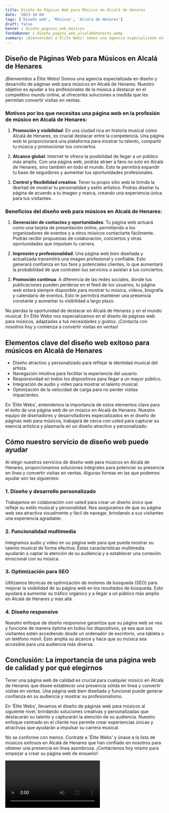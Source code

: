 ```yaml
---
title: Diseño de Páginas Web para Músicos en Alcalá de Henares
date: '2023-10-04'
tags: ['Diseño web', 'Músicos', 'Alcalá de Henares']
draft: false
banner : diseño_paginas_web_músicos
fondoBanner : diseño_pagina_web_alcaládehenares.webp
summary: ¡Bienvenidos a Élite Webs! Somos una agencia especializada en diseño y desarrollo de páginas web para músicos en Alcalá de Henares. Nuestro objetivo es ayudar a los profesionales de la música a destacar en el competitivo mundo online, al ofrecerles soluciones a medida que les permitan convertir visitas en ventas.
---
```


## Diseño de Páginas Web para Músicos en Alcalá de Henares

¡Bienvenidos a Élite Webs! Somos una agencia especializada en diseño y desarrollo de páginas web para músicos en Alcalá de Henares. Nuestro objetivo es ayudar a los profesionales de la música a destacar en el competitivo mundo online, al ofrecerles soluciones a medida que les permitan convertir visitas en ventas.

### Motivos por los que necesitas una página web en la profesión de músico en Alcalá de Henares:

1. **Promoción y visibilidad**: En una ciudad rica en historia musical como Alcalá de Henares, es crucial destacar entre la competencia. Una página web te proporcionará una plataforma para mostrar tu talento, compartir tu música y promocionar tus conciertos.

2. **Alcance global**: Internet te ofrece la posibilidad de llegar a un público más amplio. Con una página web, podrás atraer a fans no solo en Alcalá de Henares, sino también en todo el mundo. Esto te permitirá expandir tu base de seguidores y aumentar tus oportunidades profesionales.

3. **Control y flexibilidad creativa**: Tener tu propio sitio web te brinda la libertad de mostrar tu personalidad y estilo artístico. Podrás diseñar tu página de acuerdo a tu imagen y marca, creando una experiencia única para tus visitantes.

### Beneficios del diseño web para músicos en Alcalá de Henares:

1. **Generación de contactos y oportunidades**: Tu página web actuará como una tarjeta de presentación online, permitiendo a los organizadores de eventos y a otros músicos contactarte fácilmente. Podrás recibir propuestas de colaboración, conciertos y otras oportunidades que impulsen tu carrera.

2. **Impresión y profesionalidad**: Una página web bien diseñada y actualizada transmitirá una imagen profesional y confiable. Esto generará confianza en tus fans y potenciales clientes, lo que aumentará la probabilidad de que contraten tus servicios o asistan a tus conciertos.

3. **Promoción continua**: A diferencia de las redes sociales, donde tus publicaciones pueden perderse en el feed de los usuarios, tu página web estará siempre disponible para mostrar tu música, videos, biografía y calendario de eventos. Esto te permitirá mantener una presencia constante y aumentar tu visibilidad a largo plazo.

No pierdas la oportunidad de destacar en Alcalá de Henares y en el mundo musical. En Élite Webs nos especializamos en el diseño de páginas web para músicos, adaptadas a tus necesidades y gustos. ¡Contacta con nosotros hoy y comienza a convertir visitas en ventas!

<GifSeo />

<Cta />

## Elementos clave del diseño web exitoso para músicos en Alcalá de Henares

- Diseño atractivo y personalizado para reflejar la identidad musical del artista.
- Navegación intuitiva para facilitar la experiencia del usuario.
- Responsividad en todos los dispositivos para llegar a un mayor público.
- Integración de audio y video para mostrar el talento musical.
- Optmización de la velocidad de carga para no perder visitas impacientes.

En 'Élite Webs', entendemos la importancia de estos elementos clave para el éxito de una página web de un músico en Alcalá de Henares. Nuestro equipo de diseñadores y desarrolladores especializados en el diseño de páginas web para músicos, trabajará de cerca con usted para capturar su esencia artística y plasmarla en un diseño atractivo y personalizado.

## Cómo nuestro servicio de diseño web puede ayudar

Al elegir nuestros servicios de diseño web para músicos en Alcalá de Henares, proporcionamos soluciones integrales para potenciar su presencia en línea y convertir visitas en ventas. Algunas formas en las que podemos ayudar son las siguientes:

### 1. Diseño y desarrollo personalizado
Trabajamos en colaboración con usted para crear un diseño único que refleje su estilo musical y personalidad. Nos aseguramos de que su página web sea atractiva visualmente y fácil de navegar, brindando a sus visitantes una experiencia agradable.

### 2. Funcionalidad multimedia
Integramos audio y video en su página web para que pueda mostrar su talento musical de forma efectiva. Estas características multimedia ayudarán a captar la atención de su audiencia y a establecer una conexión emocional con su música.

### 3. Optimización para SEO
Utilizamos técnicas de optimización de motores de búsqueda (SEO) para mejorar la visibilidad de su página web en los resultados de búsqueda. Esto ayudará a aumentar su tráfico orgánico y a llegar a un público más amplio en Alcalá de Henares y más allá.

### 4. Diseño responsive
Nuestro enfoque de diseño responsive garantiza que su página web se vea y funcione de manera óptima en todos los dispositivos, ya sea que sus visitantes estén accediendo desde un ordenador de escritorio, una tableta o un teléfono móvil. Esto amplía su alcance y hace que su música sea accesible para una audiencia más diversa.

## Conclusión: La importancia de una página web de calidad y por qué elegirnos

Tener una página web de calidad es crucial para cualquier músico en Alcalá de Henares que desee establecer una presencia sólida en línea y convertir visitas en ventas. Una página web bien diseñada y funcional puede generar confianza en su audiencia y mostrar su profesionalismo.

En 'Élite Webs', llevamos el diseño de páginas web para músicos al siguiente nivel, brindando soluciones creativas y personalizadas que destacarán su talento y capturarán la atención de su audiencia. Nuestro enfoque centrado en el cliente nos permite crear experiencias únicas y atractivas que ayudarán a impulsar su carrera musical.

No se conforme con menos. Contrate a 'Élite Webs' y únase a la lista de músicos exitosos en Alcalá de Henares que han confiado en nosotros para obtener una presencia en línea asombrosa. ¡Contáctenos hoy mismo para empezar a crear su página web de ensueño!

<Video />

<CtaBot job='Músicos' city='Alcalá de Henares'/>

<Gmaps query='Alcalá de Henares+españa+maps' />